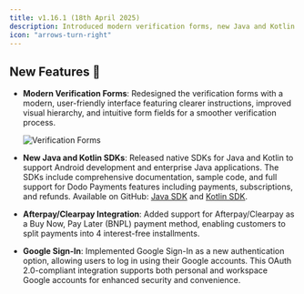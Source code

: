 ```yaml
---
title: v1.16.1 (18th April 2025)
description: Introduced modern verification forms, new Java and Kotlin SDKs, Afterpay/Clearpay integration, and Google Sign-In.
icon: "arrows-turn-right"
---
```


## New Features 🚀

- **Modern Verification Forms**: Redesigned the verification forms with a modern, user-friendly interface featuring clearer instructions, improved visual hierarchy, and intuitive form fields for a smoother verification process.

  <Frame>
    <img alt="Verification Forms" src="/images/changelog/verification_forms.png" />
  </Frame>

- **New Java and Kotlin SDKs**: Released native SDKs for Java and Kotlin to support Android development and enterprise Java applications. The SDKs include comprehensive documentation, sample code, and full support for Dodo Payments features including payments, subscriptions, and refunds. Available on GitHub: [Java SDK](https://github.com/dodopayments/dodopayments-java) and [Kotlin SDK](https://github.com/dodopayments/dodopayments-kotlin).

- **Afterpay/Clearpay Integration**: Added support for Afterpay/Clearpay as a Buy Now, Pay Later (BNPL) payment method, enabling customers to split payments into 4 interest-free installments.

- **Google Sign-In**: Implemented Google Sign-In as a new authentication option, allowing users to log in using their Google accounts. This OAuth 2.0-compliant integration supports both personal and workspace Google accounts for enhanced security and convenience.